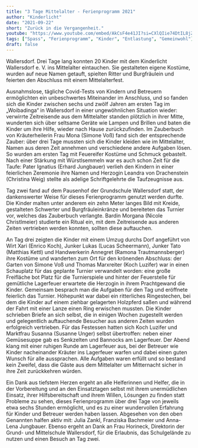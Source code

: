 ```yaml
---
title: "3 Tage Mittelalter - Ferienprogramm 2021"
author: "Kinderlicht"
date: "2021-09-22"
short: "Zurück in die Vergangenheit."
youtube: "https://www.youtube.com/embed/AkCsF4e41JI?si=CXlQIie74DtIL8jZ"
tags: ["Spass", "Ferienprogramm", "Kinder", "Entlastung", "Gemeinwohl"]
draft: false
---
```

Wallersdorf. Drei Tage lang konnten 20 Kinder mit dem Kinderlicht Wallersdorf e. V. ins Mittelalter eintauchen. Sie gestalteten eigene Kostüme, wurden auf neue Namen getauft, spielten Ritter und Burgfräulein und feierten den Abschluss mit einem Mittelalterfest.

Ausnahmslose, tägliche Covid-Tests von Kindern und Betreuern ermöglichten ein unbeschwertes Miteinander im Anschluss, und so fanden sich die Kinder zwischen sechs und zwölf Jahren am ersten Tag im „Woibadinga“ in Wallersdorf in einer ungewöhnlichen Situation wieder: verwirrte Zeitreisende aus dem Mittelalter standen plötzlich in ihrer Mitte, wunderten sich über seltsame Geräte wie Lampen und Brillen und baten die Kinder um ihre Hilfe, wieder nach Hause zurückzufinden. Im Zauberbuch von Kräuterheilerin Frau Mona (Simone Voß) fand sich der entsprechende Zauber: über drei Tage mussten sich die Kinder kleiden wie im Mittelalter, Namen aus deren Zeit annehmen und verschiedene andere Aufgaben lösen. So wurden am ersten Tag mit Feuereifer Kostüme und Schmuck gebastelt. Nach einer Stärkung mit Würstlsemmeln war es auch schon Zeit für die Taufe: Pater Ignatius (Erhard Jungbauer) verlieh den Kindern in einer feierlichen Zeremonie ihre Namen und Herzogin Leandra von Drachenstein (Christina Weig) stellte als adelige Schriftgelehrte die Taufzeugnisse aus.

Tag zwei fand auf dem Pausenhof der Grundschule Wallersdorf statt, der dankenswerter Weise für dieses Ferienprogramm genutzt werden durfte. Die Kinder malten unter anderem ein zehn Meter langes Bild mit Kreide, gestalteten Schwerter und Burgfräuleinkränze und bereiteten das Turnier vor, welches das Zauberbuch verlangte. Bardin Morgana (Nicole Christlmeier) studierte ein Ritual ein, mit dem Zeitreisende aus anderen Zeiten vertrieben werden konnten, sollten diese auftauchen.

An Tag drei zeigten die Kinder mit einem Umzug durchs Dorf angeführt von Wirt Xari (Enrico Koch), Junker Lukas (Lucas Scheermann), Junker Tato (Matthias Kettl) und Handwerkerin Annegret (Ramona Trautmannsberger) ihre Kostüme und wanderten zum Ort für den krönenden Abschluss: der Garten von Simone Voß und Thomas Marxreiter (Koch Luzifer) war in einen Schauplatz für das geplante Turnier verwandelt worden: eine große Freifläche bot Platz für die Turnierspiele und hinter der Feuerstelle für gemütliche Lagerfeuer erwartete die Herzogin in ihrem Prachtgewand die Kinder. Gemeinsam besprach man die Aufgaben für den Tag und eröffnete feierlich das Turnier. Höhepunkt war dabei ein ritterliches Ringestechen, bei dem die Kinder auf einem ziehbar gelagerten Holzpferd saßen und während der Fahrt mit einer Lanze einen Ring erwischen mussten. Die Kinder schrieben Briefe an sich selbst, die in einigen Wochen zugestellt werden und gelegentlich auftauchende Besucher aus anderen Zeiten wurden erfolgreich vertrieben. Für das Festessen hatten sich Koch Luzifer und Marktfrau Susanna (Susanne Unger) selbst übertroffen: neben einer Gemüsesuppe gab es Senkzelten und Bannocks am Lagerfeuer. Der Abend klang mit einer ruhigen Runde am Lagerfeuer aus, bei der Betreuer wie Kinder nacheinander Kräuter ins Lagerfeuer warfen und dabei einen guten Wunsch für alle aussprachen. Alle Aufgaben waren erfüllt und so bestand kein Zweifel, dass die Gäste aus dem Mittelalter um Mitternacht sicher in ihre Zeit zurückkehren würden.

Ein Dank aus tiefstem Herzen ergeht an alle Helferinnen und Helfer, die in der Vorbereitung und an den Einsatztagen selbst mit ihrem unermüdlichen Einsatz, ihrer Hilfsbereitschaft und ihrem Willen, Lösungen zu finden statt Probleme zu sehen, dieses Ferienprogramm über drei Tage von jeweils etwa sechs Stunden ermöglicht, und es zu einer wundervollen Erfahrung für Kinder und Betreuer werden haben lassen. Abgesehen von den oben Genannten halfen aktiv mit: Julia Zankl, Franziska Bachmeier und Anna-Lena Jungbauer. Ebenso ergeht an Dank an Frau Horineck, Direktorin der Grund- und Mittelschule Wallersdorf, für die Erlaubnis, das Schulgelände zu nutzen und einen Besuch an Tag zwei.
